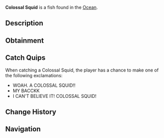 {{FishInfobox
|image          = Colossal Squid.png
|rarity         = Mythical
|sea            = First Sea
|location       = [[Ocean]]
|sublocation    = 
|sources        = Fishing Rod
|radar_location = 
|prog_speed     = -70
|xp             = 3000
|weather        = Foggy
|time           = Night
|season         = 
|bait           = 
|base_weight    = 1200
|base_value     = 6500
|weight_range   = 500
|base_chance    = 0.02
|base_resil     = 5
}}
'''Colossal Squid''' is a {{Rarity|Mythical}} fish found in the [[Ocean]].

== Description ==
{{Description|The Colossal Squid is a massive, deep-sea creature with enormous tentacles and large appetite for anglers. Known for its incredible size and strength, it lurks in the deepest parts of the ocean, only occasionally venturing near the surface during the nights.|Bestiary Entry}}

== Obtainment ==
{{Fish Availability|
Ancient Isle/Algae Hunt
Ancient Isle/Surrounding Ocean
Atlantis/Surrounding Ocean
Forsaken Shores/Algae Hunt
LEGO Pool/Studolodon Hunt
Lovestorm/Normal
Lovestorm/Supercharged
Megalodon Hunt/Eclipse and Weekend
Megalodon Hunt/Normal
Mushgrove Swamp/Algae Hunt
Ocean/Deep Ocean
Orca Migration/Ancient
Orca Migration/Normal
Snowcap Island/Algae Hunt
Snowcap Island/Surrounding Ocean
Whale Migration/Moby
Whale Migration/Normal
|top_rods      = 
Leviathan's Fang Rod\25230.37\118675.16;
Great Rod of Oscar\24684.92\85594.3;
Free Spirit Rod\23644.76\122329.58;
Astralhook Rod\22900.26\86604.52;
Ethereal Prism Rod\22691.25\86053.21;
Resourceful Rod\18066.96\64884.32;
Destiny Rod\17385.32\62119.13;
Trident Rod\18819.57\105120.62;
Azure Of Lagoon\20967.05\95104.23;
Wildflower Rod\18745.06\92859.74;
Rapid Rod\17641.19\92628.27;
North-Star Rod\9796.3\48360.74;
Seraphic Rod\22030.71\88198.68;
No-Life Rod\21049.42\89884.59;
Challenger's Rod\20653.58\87499.27;
Rod Of The Forgotten Fang\19707.27\79402.08;
Blazebringer Rod\17692.21\75686.1;
Rod Of The Exalted One\17023.93\66487.07;
Rod Of The Depths\16704.78\68639.8;
Verdant Shear Rod\16218.23\71213.52;
Zeus Rod\15944.97\69770.21;
Depthseeker Rod\14975.85\67815.1;
Avalanche Rod\12960.15\58896.01;
Volcanic Rod\12473.96\54582.14;
Steady Rod\4099.11\19914.57
|recommended   = Ethereal Prism Rod
}}

== Catch Quips ==
When catching a Colossal Squid, the player has a chance to make one of the following exclamations:
* WOAH. A COLOSSAL SQUID!!
* MY BACCKK
* I CAN'T BELIEVE IT! COLOSSAL SQUID!

== Change History ==
{{Change History|{{subst:Current Version}}}}

== Navigation ==
{{Fish Navbox|Ocean}}